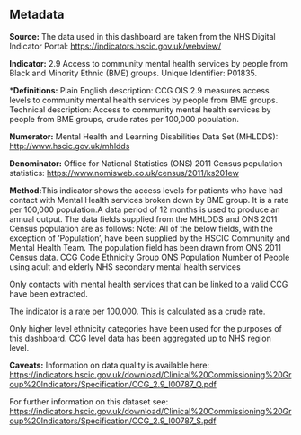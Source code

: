 Metadata
--------

**Source:** The data used in this dashboard are taken from the NHS Digital Indicator Portal: <https://indicators.hscic.gov.uk/webview/> 

**Indicator:** 2.9 Access to community mental health services by people from Black and Minority Ethnic (BME) groups. Unique Identifier: P01835.


***Definitions:**
Plain English description:
CCG OIS 2.9 measures access levels to community mental health services by people from
BME groups.
Technical description:
Access to community mental health services by people from BME groups, crude rates per
100,000 population.

**Numerator:** Mental Health and Learning Disabilities Data Set (MHLDDS): <http://www.hscic.gov.uk/mhldds>

**Denominator:** Office for National Statistics (ONS) 2011 Census population statistics: <https://www.nomisweb.co.uk/census/2011/ks201ew>

**Method:**This indicator shows the access levels for patients who have had contact with Mental Health
services broken down by BME group. It is a rate per 100,000 population.A data period of 12 months is used to produce an annual output.
The data fields supplied from the MHLDDS and ONS 2011 Census population are as
follows:
Note: All of the below fields, with the exception of ‘Population’, have been supplied by the
HSCIC Community and Mental Health Team. The population field has been drawn from ONS
2011 Census data.
CCG Code
Ethnicity Group
ONS Population
Number of People using adult and elderly NHS secondary mental health services


Only contacts with mental health services that can be linked to a valid CCG have been
extracted.

The indicator is a rate per 100,000. This is calculated as a crude rate.

Only higher level ethnicity categories have been used for the purposes of this dashboard. CCG level data has been aggregated up to NHS region level. 


**Caveats:** Information on data quality is available here: <https://indicators.hscic.gov.uk/download/Clinical%20Commissioning%20Group%20Indicators/Specification/CCG_2.9_I00787_Q.pdf>

For further information on this dataset see: <https://indicators.hscic.gov.uk/download/Clinical%20Commissioning%20Group%20Indicators/Specification/CCG_2.9_I00787_S.pdf>
